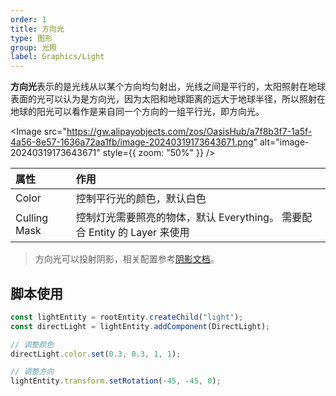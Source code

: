 ```yaml
---
order: 1
title: 方向光
type: 图形
group: 光照
label: Graphics/Light
---
```


**方向光**表示的是光线从以某个方向均匀射出，光线之间是平行的，太阳照射在地球表面的光可以认为是方向光，因为太阳和地球距离的远大于地球半径，所以照射在地球的阳光可以看作是来自同一个方向的一组平行光，即方向光。

<Image src="https://gw.alipayobjects.com/zos/OasisHub/a7f8b3f7-1a5f-4a56-8e57-1636a72aa1fb/image-20240319173643671.png" alt="image-20240319173643671" style={{ zoom: "50%" }} />


| 属性         | 作用                                                                      |
| :----------- | :------------------------------------------------------------------------ |
| Color        | 控制平行光的颜色，默认白色                                                |
| Culling Mask | 控制灯光需要照亮的物体，默认 Everything。 需要配合 Entity 的 Layer 来使用 |

> 方向光可以投射阴影，相关配置参考[阴影文档](/docs/graphics/light/shadow)。

## 脚本使用

```typescript
const lightEntity = rootEntity.createChild("light");
const directLight = lightEntity.addComponent(DirectLight);

// 调整颜色
directLight.color.set(0.3, 0.3, 1, 1);

// 调整方向
lightEntity.transform.setRotation(-45, -45, 0);
```
